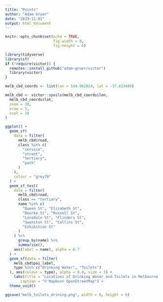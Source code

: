```yaml
---
title: "Points"
author: "Adam Gruer"
date: "2019-11-01"
output: html_document
---
```


```r
knitr::opts_chunk$set(echo = TRUE,
                      fig.width = 8,
                      fig.height = 6)

```

```r
library(tidyverse)
library(sf)
if (!require(victor)) {
  remotes::install_github("adam-gruer/victor")
  library(victor)
}
```

```r
melb_cbd_coords <- list(lon = 144.962814, lat = -37.813486)

melb_cbd <- victor::spoils(melb_cbd_coords$lon,
  melb_cbd_coords$lat,
  zoom = 18,
  nrow = 5,
  ncol = 10
)

ggplot() +
  geom_sf(
    data = filter(
      melb_cbd$road,
      class %in% c(
        "service",
        "street",
        "tertiary",
        "path"
      )
    ),
    colour = "grey70"
  ) +
  geom_sf_text(
    data = filter(
      melb_cbd$road,
      class == "tertiary",
      name %in% c(
        "Queen St", "Elizabeth St",
        "Bourke St", "Russell St",
        "Lonsdale St", "Flinders St",
        "Swanston St", "Collins St",
        "Exhibition St"
      )
    ) %>%
      group_by(name) %>%
      summarise(),
    aes(label = name), alpha = 0.7
  ) +
  geom_sf(data = filter(
    melb_cbd$poi_label,
    type %in% c("Drinking Water", "Toilets")
  ), aes(colour = type), alpha = 0.4, size = 3) +
    labs(title = "Locations of Drinking Water and Toilets in Melbourne CBD",
       caption = "© Mapbox© OpenStreetMap") +
  theme_void() 

ggsave("melb_toilets_drining.png", width = 8, height = 6)

```



